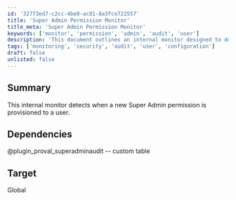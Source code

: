 ```yaml
---
id: '32773ed7-c2cc-4be0-ac81-8a3fce722557'
title: 'Super Admin Permission Monitor'
title_meta: 'Super Admin Permission Monitor'
keywords: ['monitor', 'permission', 'admin', 'audit', 'user']
description: 'This document outlines an internal monitor designed to detect when a new Super Admin permission is provisioned to a user, ensuring better oversight and security in user management.'
tags: ['monitoring', 'security', 'audit', 'user', 'configuration']
draft: false
unlisted: false
---
```

## Summary

This internal monitor detects when a new Super Admin permission is provisioned to a user.

## Dependencies

@plugin_proval_superadminaudit -- custom table

## Target

Global












